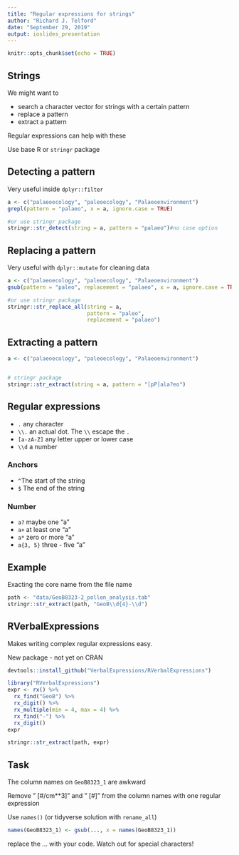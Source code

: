 ```yaml
---
title: "Regular expressions for strings"
author: "Richard J. Telford"
date: "September 29, 2019"
output: ioslides_presentation
---
```


```r
knitr::opts_chunk$set(echo = TRUE)
```

## Strings

We might want to 

- search a character vector for strings with a certain pattern
- replace a pattern
- extract a pattern

Regular expressions can help with these

Use base R or `stringr` package

## Detecting a pattern

Very useful inside `dplyr::filter`
```r
a <- c("palaeoecology", "paleoecology", "Palaeoenvironment")
grepl(pattern = "palaeo", x = a, ignore.case = TRUE)

#or use stringr package
stringr::str_detect(string = a, pattern = "palaeo")#no case option
```

## Replacing a pattern

Very useful with `dplyr::mutate` for cleaning data
```r
a <- c("palaeoecology", "paleoecology", "Palaeoenvironment")
gsub(pattern = "paleo", replacement = "palaeo", x = a, ignore.case = TRUE)

#or use stringr package
stringr::str_replace_all(string = a, 
                         pattern = "paleo", 
                         replacement = "palaeo")
```

## Extracting a pattern

```r
a <- c("palaeoecology", "paleoecology", "Palaeoenvironment")


# stringr package
stringr::str_extract(string = a, pattern = "[pP]ala?eo")
```

## Regular expressions{.smaller}

- `.` any character
- `\\.` an actual dot. The `\\` escape the `.`
- `[a-zA-Z]` any letter upper or lower case
- `\\d` a number

### Anchors

- `^`The start of the string
- `$` The end of the string

### Number
- `a?` maybe one "a"
- `a+` at least one "a"
- `a*` zero or more "a"
- `a{3, 5}` three - five "a"


## Example

Exacting the core name from the file name
```r
path <- "data/GeoB8323-2_pollen_analysis.tab"
stringr::str_extract(path, "GeoB\\d{4}-\\d")
```
## RVerbalExpressions

Makes writing complex regular expressions easy.

New package  - not yet on CRAN
```r
devtools::install_github("VerbalExpressions/RVerbalExpressions")
```

```r
library("RVerbalExpressions")
expr <- rx() %>% 
  rx_find("GeoB") %>% 
  rx_digit() %>% 
  rx_multiple(min = 4, max = 4) %>% 
  rx_find("-") %>% 
  rx_digit()
expr

stringr::str_extract(path, expr)

```

## Task

The column names on `GeoB8323_1` are awkward

Remove " [#/cm**3]" and " [#]" from the column names with one regular expression

Use `names()` (or tidyverse solution with `rename_all`)

```r
names(GeoB8323_1) <- gsub(..., x = names(GeoB8323_1))
```
replace the ... with your code. Watch out for special characters!

